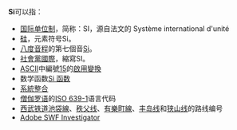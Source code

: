 '''Si'''可以指：

* [[国际单位制|国际单位制]]，简称：SI，源自法文的 Système international d'unité
* [[硅|硅]]，元素符号Si。
* [[八度音程|八度音程]]的第七個音[[B_(音名)|Si]]。
* [[社會黨國際|社會黨國際]]，縮寫SI。
* [[ASCII|ASCII]]中編號[[15|15]]的[[啟用變換|啟用變換]]
* 数学函数[[Si_函数|Si 函数]]
* [[系統整合|系統整合]]
* [[僧伽罗语|僧伽罗语]]的[[ISO_639-1|ISO 639-1]]语言代码
* [[西武铁道|西武铁道]][[池袋線_(西武鐵道)|池袋線]]、[[西武秩父线|秩父线]]、[[西武有樂町線|有樂町線]]、[[丰岛线|丰岛线]]和[[狭山线|狭山线]]的路线编号
* [[Adobe_SWF_Investigator|Adobe SWF Investigator]]

{{disambig|Cat=二字拉丁字母缩写消歧义}}